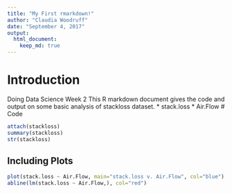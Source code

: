 ---
title: "My First rmarkdown!"
author: "Claudia Woodruff"
date: "September 4, 2017"
output: 
  html_document:
    keep_md: true
---
# Introduction
Doing Data Science Week 2
This R markdown document gives the code and output on some basic analysis of stackloss dataset.
  * stack.loss
  * Air.Flow
# Code

```{r}
attach(stackloss)
summary(stackloss)
str(stackloss)
```

## Including Plots

```{r}
plot(stack.loss ~ Air.Flow, main="stack.loss v. Air.Flow", col="blue")
abline(lm(stack.loss ~ Air.Flow,), col="red")
```
